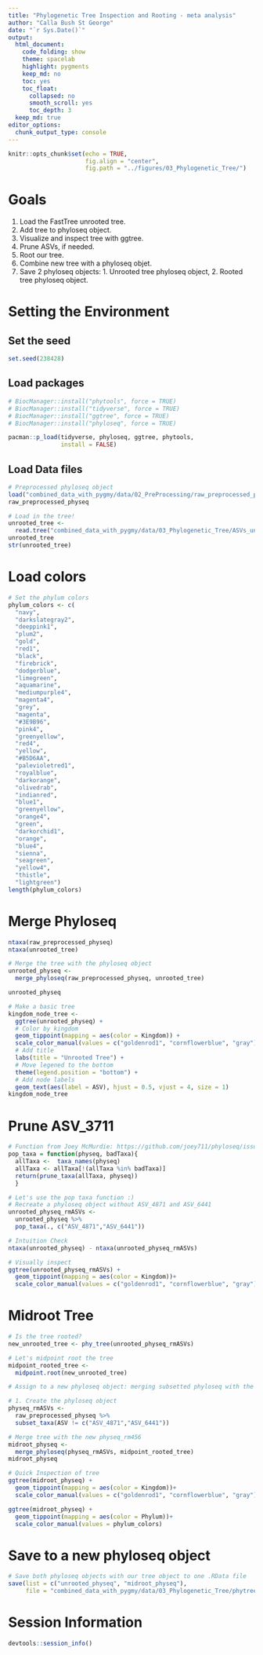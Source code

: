 ```yaml
---
title: "Phylogenetic Tree Inspection and Rooting - meta analysis"
author: "Calla Bush St George"
date: "`r Sys.Date()`"
output:
  html_document: 
    code_folding: show
    theme: spacelab
    highlight: pygments
    keep_md: no
    toc: yes
    toc_float:
      collapsed: no
      smooth_scroll: yes
      toc_depth: 3
  keep_md: true  
editor_options: 
  chunk_output_type: console
---
```


```r
knitr::opts_chunk$set(echo = TRUE,
                      fig.align = "center",
                      fig.path = "../figures/03_Phylogenetic_Tree/")
```

# Goals

1. Load the FastTree unrooted tree.
2. Add tree to phyloseq object.
3. Visualize and inspect tree with ggtree.
4. Prune ASVs, if needed.
5. Root our tree.
6. Combine new tree with a phyloseq objet.
7. Save 2 phyloseq objects: 1. Unrooted tree phyloseq object, 
                            2. Rooted tree phyloseq object.

# Setting the Environment

## Set the seed
```r
set.seed(238428)
```

## Load packages
```r
# BiocManager::install("phytools", force = TRUE)
# BiocManager::install("tidyverse", force = TRUE)
# BiocManager::install("ggtree", force = TRUE)
# BiocManager::install("phyloseq", force = TRUE)

pacman::p_load(tidyverse, phyloseq, ggtree, phytools, 
               install = FALSE)
```

## Load Data files
```r
# Preprocessed phyloseq object
load("combined_data_with_pygmy/data/02_PreProcessing/raw_preprocessed_physeq.RData")
raw_preprocessed_physeq

# Load in the tree!
unrooted_tree <- 
  read.tree("combined_data_with_pygmy/data/03_Phylogenetic_Tree/ASVs_unrooted.tree")
unrooted_tree
str(unrooted_tree)
```

# Load colors
```r
# Set the phylum colors
phylum_colors <- c(
  "navy", 
  "darkslategray2", 
  "deeppink1",
  "plum2", 
  "gold", 
  "red1",
  "black", 
  "firebrick",
  "dodgerblue",
  "limegreen",
  "aquamarine",
  "mediumpurple4",
  "magenta4",
  "grey", 
  "magenta",
  "#3E9B96",
  "pink4",
  "greenyellow",
  "red4",
  "yellow",
  "#B5D6AA",
  "palevioletred1",
  "royalblue",
  "darkorange", 
  "olivedrab",
  "indianred",
  "blue1",
  "greenyellow",
  "orange4",
  "green",
  "darkorchid1",
  "orange",
  "blue4",
  "sienna",
  "seagreen",
  "yellow4",
  "thistle",
  "lightgreen")
length(phylum_colors)
```


# Merge Phyloseq
```r
ntaxa(raw_preprocessed_physeq)
ntaxa(unrooted_tree)

# Merge the tree with the phyloseq object
unrooted_physeq <-
  merge_phyloseq(raw_preprocessed_physeq, unrooted_tree)

unrooted_physeq
```

```r
# Make a basic tree
kingdom_node_tree <-
  ggtree(unrooted_physeq) +
  # Color by kingdom
  geom_tippoint(mapping = aes(color = Kingdom)) +
  scale_color_manual(values = c("goldenrod1", "cornflowerblue", "gray")) +
  # Add title
  labs(title = "Unrooted Tree") + 
  # Move legened to the bottom
  theme(legend.position = "bottom") +
  # Add node labels
  geom_text(aes(label = ASV), hjust = 0.5, vjust = 4, size = 1)
kingdom_node_tree
```


# Prune ASV_3711
```r
# Function from Joey McMurdie: https://github.com/joey711/phyloseq/issues/652
pop_taxa = function(physeq, badTaxa){
  allTaxa <-  taxa_names(physeq)
  allTaxa <- allTaxa[!(allTaxa %in% badTaxa)]
  return(prune_taxa(allTaxa, physeq))
  }

# Let's use the pop taxa function :)
# Recreate a phyloseq object without ASV_4871 and ASV_6441
unrooted_physeq_rmASVs <-
  unrooted_physeq %>%
  pop_taxa(., c("ASV_4871","ASV_6441"))

# Intuition Check
ntaxa(unrooted_physeq) - ntaxa(unrooted_physeq_rmASVs)

# Visually inspect
ggtree(unrooted_physeq_rmASVs) +
  geom_tippoint(mapping = aes(color = Kingdom))+
  scale_color_manual(values = c("goldenrod1", "cornflowerblue", "gray"))
```


# Midroot Tree

```r
# Is the tree rooted? 
new_unrooted_tree <- phy_tree(unrooted_physeq_rmASVs)

# Let's midpoint root the tree
midpoint_rooted_tree <-
  midpoint.root(new_unrooted_tree)

# Assign to a new phyloseq object: merging subsetted phyloseq with the new rooted tree

# 1. Create the phyloseq object
physeq_rmASVs <-
  raw_preprocessed_physeq %>%
  subset_taxa(ASV != c("ASV_4871","ASV_6441"))

# Merge tree with the new physeq_rm456
midroot_physeq <-
  merge_phyloseq(physeq_rmASVs, midpoint_rooted_tree)
midroot_physeq

# Quick Inspection of tree
ggtree(midroot_physeq) + 
  geom_tippoint(mapping = aes(color = Kingdom))+
  scale_color_manual(values = c("goldenrod1", "cornflowerblue", "gray"))

ggtree(midroot_physeq) + 
  geom_tippoint(mapping = aes(color = Phylum))+
  scale_color_manual(values = phylum_colors)
```

# Save to a new phyloseq object

```r
# Save both phyloseq objects with our tree object to one .RData file
save(list = c("unrooted_physeq", "midroot_physeq"),
     file = "combined_data_with_pygmy/data/03_Phylogenetic_Tree/phytree_preprocessed_physeq.RData")
```



# Session Information
```r
devtools::session_info()
```